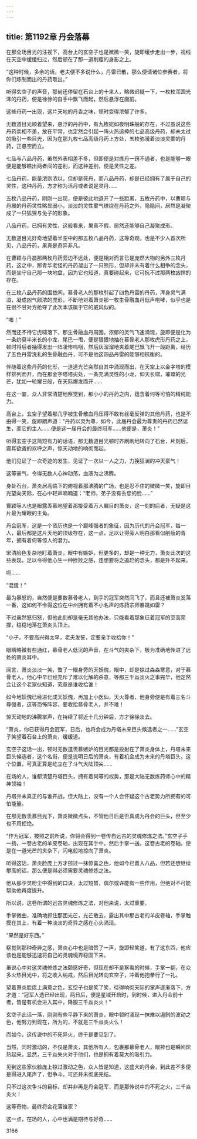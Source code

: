 ```yaml
---
---
---
```

title: 第1192章 丹会落幕
---



在那全场目光的注视下，高台上的玄空子也是微微一笑，旋即缓步走出一步，视线在天空中缓缓扫过，然后顿在了那一道削瘦的身影之上。

“这种时候，多余的话，老夫便不多说什么，丹雷已散，那么便请诸位参赛者，将你们炼制而出的丹药取出。”

听得玄空子的声音，那尚还停留在石台上的十来人，略微迟疑一下，一枚枚浑圆光泽的丹药，便是徐徐的自手中飘飞而起，然后悬浮在面前。

这些丹药一出现，这片天地的丹香之味，顿时变得浓郁了许多。

无数道目光顺着望来，悬浮的丹药中，有九枚宛如夜明珠般的存在，不过虽说这些丹药卖相不差，放在平常，也定然会引起一阵火热追捧的七品高级丹药，却未太过的吸引一些目光，因为在那九枚七品高级丹药上方处，五枚弥漫着淡淡灵雾的丹药，正悬空而立。

七品与八品丹药，虽然外表相差不多，但即便是对炼丹一窍不通者，也是能够一眼便是能够瞧出两者间的差别，而这种差别，便是灵性之差。

七品丹药，能量浓则浓以，但却是死丹，而八品丹药，却是已经拥有了属于自己的灵性，这种丹药，方才称为活丹或者说是灵丹……

五枚八品丹药，刚刚一出现，便是彼此地退开了一些距离，五枚丹药中，以曹颖与丹晨的丹药灵性略显弱小，淡淡的灵性雾气缭绕在丹药之外，隐隐间，居然是凝聚成了一只狐狸与兔子的形象。

八品丹药，已拥有灵性，这般看来，果真不假，居然还能够自己凝聚成形。

无数道目光好奇地望着半空中的那五枚八品丹药，这等奇观，也是不少人首次所见，八品丹药，果真是奇异非凡。

在曹颖与丹晨那两枚丹药旁边不远处，便是相对而言已是庞然大物的另外三枚丹药，这之中，那青华老怪的丹药凝出了一只熊形，但却并未有着什么相争的念头，而是坐守自己那一块地盘，因为它也知道，真要碰起来，它可抗不过那两枚凶悍的存在。

在三枚八品丹药的围拢间，慕骨老人的那枚引起了四色丹雷的丹药，浑身灵气满溢，凝成凶气颇浓的虎形，不断地对着萧炎那一枚生骨融血丹低声咆哮，似乎也是在很不甘对方抢夺了此次本该属于它的威风似的。

“嗤！”

然而还不待它虎啸落下，那生骨融血丹周围，浓郁的灵气飞速涌现，旋即便是化为一条约莫半米长的小龙，尾巴一甩，便是狠狠地抽在慕骨老人那枚虎形丹药之上，顿时将后者抽得发出一阵凄惨呜咽，然后灰溜溜地夹着尾巴飘飞开一段距离，经历了五色丹雷洗礼的生骨融血丹，可不是他这四品丹雷的能够相抗衡的。

伴随着这些丹药的化形，一道道光芒突然自其中涌现而出，在天空上以金字塔的模样排列而开，而在那金字塔塔尖处，一条充满灵性的小龙，仰天长啸，璀璨的光芒，犹如一轮耀日般，在天际爆发而开……

在这一霎，众人非常清楚地察觉到，那小小的丹药之内，蕴含着何等可怕的精纯能力。

高台上，玄空子望着那几乎被生骨散血丹压得不敢有丝毫反弹的其他丹药，也是不由得一笑，旋即朗声道：“丹药以灵为尊，如今，此届丹会最为尊贵的丹药已然诞生，而它的主人……便是这一届丹会的最终冠军……他便是，萧炎！”

听得玄空子这简短有力的话语，那无数道目光顿时齐刷刷地转向了石台，片刻后，震耳欲聋的欢呼之声，惊天动地的响彻而起。

他们见证了一次奇迹的发生，见证了一次以一人之力，力挽狂澜的冲天豪气！

这等豪气，令得无数人心神动荡，血液为之沸腾。

身处石台，萧炎居高临下的俯视着那沸腾的广场，也是忍不住的微微一笑，旋即目光望向天际，在心中轻声喃喃道：“老师，弟子没有丢您的脸……”

曹颖等人也是眼露羡慕地望着那接受着万人瞩目的萧炎，这一刻的后者，无疑是这片最为耀眼的主角。

丹会冠军，这是一个资历也是一个巅峰强者的象征，因为历代的丹会冠军，每一人，最后都是这片天地的顶级存在，这一点，足以让得旁人明白那看似削瘦的青年，拥有着何等惊人的潜力。

宋清脸色复杂地盯着萧炎，眼中有嫉妒，但更多的，却是一种无力，萧炎此次的这些表现，足以令得他心生一种挫败之感，连想要将之追赶的念头，都是升不起来。

呃……

“混蛋！”

最为暴怒的，自然便是要数慕骨老人，到手的冠军突然间飞了，而且还被萧炎奚落一番，这如何不令得这位在中州拥有着不小名声的炼药宗师暴跳如雷？

不过虽然怒归怒，但他此刻却是毫无其他办法，只能看着那象征着冠军的至高荣撑，稳稳地落在萧炎头顶上。

“小子，不要高兴得太早，老夫发誓，定要亲手收拾你！”

眼睛略微有些通红，慕骨老人低沉的声音，在斗气的夹杂下，极为准确地传进了远处的萧炎耳中。

闻言，萧炎淡淡一笑，瞥了一眼身旁的天妖傀，眼中，却是掠过森森寒意，对于慕骨老人，他心中早已经充斥了难以化解的杀意，等那三千焱炎火之事完毕，他定然会让这个老家伙知道，究竟是谁收拾谁！

如今地妖傀已经进化成天妖傀，再加上小医仙，天火尊者，他身旁便是有着三名斗尊强者，这等恐怖阵容，要收拾慕骨老人，并不难！

惊天动地的沸腾掌声，在持续了将近十几分钟后，方才徐徐淡去。

“萧炎，你已获得丹会冠军，日后，也将会成为丹塔未来巨头候选者之一……”玄空子笑望着石台上的萧炎，缓缓道。

玄空子这话一出，顿时无数道羡慕嫉妒的目光都是投射在了萧炎身体上，丹塔未来巨头候选者，这个名衔，便是说明日后的萧炎，有着机会成为未来的丹塔巨头，这个位置，可真正算是屹立在了斗气大陆顶尖……

在场的人，谁都清楚丹塔巨头，拥有着何等的权势，那是大陆无数炼药师心中的精神领袖！

丹塔并未真正的与谁开战，但大陆上，没有一个人会怀疑这个古老势力所拥有的可怕能量。

在那无数羡慕目光下，萧炎微微点头，不管他日后是否真成为丹会的巨头，但至少也不用拒绝。

“作为冠军，按照之前所说，你将会得到一卷传自远古的灵魂修炼之法。”玄空子手一扬，一卷古老的羊皮卷轴，出现在其手中，然后手掌一送，这卷古老的卷轴，便是在一道光芒的夹杂下，闪电般地掠向了萧炎。

听得这话，萧炎脸庞上方才掠过一抹惊喜之色，他如今已晋入八品，但若还想继续攀高的话，那么便是得必须需要灵魂修炼之法。

他从那孕灵粉尘中得到的口诀，太过短暂，偶尔或许能有一些作用，但绝对不可能帮助他再度提升。

所以说，这卷所谓的远古灵魂修炼之法，对他来说，太过重要。

手掌微曲，准确地抓住那团光芒，光芒散去，露出其中那古老的羊皮卷轴，手掌触摸在其上，有着一种淡淡的奇异之感在心头涌现。

“果然是好东西。”

察觉到那种奇异之感，萧炎心中也是暗赞了一声，旋即轻笑道，有了这东西，他应该也是能够迅速将自己的灵魂境界稳固下来。

虽说心中对这灵魂修炼之法颇感好奇，但现在却不是察看的时候，手掌一翻，在众多火热目光中，将之收入纳戒，然后目光转向玄空子，冲着他抱拳行了一礼。

望着萧炎脸庞上满意之色，玄空子也是笑了笑，待得响彻天际的掌声逐渐落下，方才道：“冠军人选已经出现，两日后，便是星域开启时，到时候，进入丹会前十者，皆是有机会进入其中，降服三千焱炎火！”

玄空子此话一落，刚刚有些平静下来的萧炎，眼中顿时涌现一抹难以遏制的波动之色，他努力到现在，所为的，不就是三千焱炎火么！

而如今，这传说中的不死异火，终于是要见到了。

当然，同时激动的，不仅是萧炎，其他所有人，包裹那慕骨老人，眼神也是瞬间炽热起来，显然，三千焱失火对于他们，也是拥有着莫大的吸引力。

见到这些家伙脸庞上掠过激动之色，众人皆是知道，这盛大的丹会，到此差不多便是得进入尾声了，但争斗，可还并未彻底完结。

只不过这次争斗的目标，却并非再是丹会冠军，而是那传说中的不死之火，三千焱炎火！

这等奇物，最终将会花落谁家？

这一点，在场的人，心中也满是期待与好奇……





3166